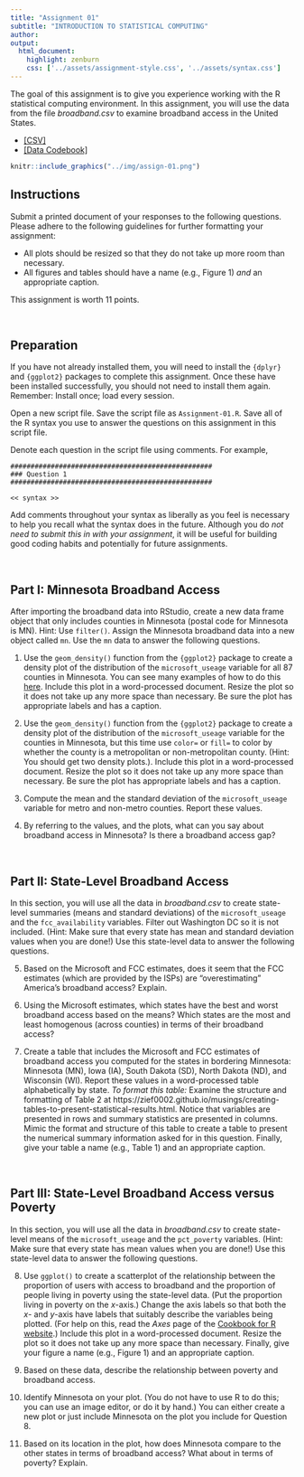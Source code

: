 ```yaml
---
title: "Assignment 01"
subtitle: "INTRODUCTION TO STATISTICAL COMPUTING"
author: 
output: 
  html_document:
    highlight: zenburn
    css: ['../assets/assignment-style.css', '../assets/syntax.css']
---
```




The goal of this assignment is to give you experience working with the R statistical computing environment. In this assignment, you will use the data from the file *broadband.csv* to examine broadband access in the United States.



- [[CSV]](https://raw.githubusercontent.com/zief0002/epsy-8251/main/data/broadband.csv)
- [[Data Codebook]](http://zief0002.github.io/epsy-8251/codebooks/broadband.html)


```r
knitr::include_graphics("../img/assign-01.png")
```



## Instructions

Submit a printed document of your responses to the following questions. Please adhere to the following guidelines for further formatting your assignment:

- All plots should be resized so that they do not take up more room than necessary. 
- All figures and tables should have a name (e.g., Figure 1) *and* an appropriate caption.

This assignment is worth 11 points.


<br />



## Preparation

If you have not already installed them, you will need to install the `{dplyr}` and `{ggplot2}` packages to complete this assignment. Once these have been installed successfully, you should not need to install them again. Remember: Install once; load every session.

Open a new script file. Save the script file as `Assignment-01.R`. Save all of the R syntax you use to answer the questions on this assignment in this script file. 

Denote each question in the script file using comments. For example,



```
##################################################
### Question 1
##################################################

<< syntax >>
```


Add comments throughout your syntax as liberally as you feel is necessary to help you recall what the syntax does in the future. Although you do *not need to submit this in with your assignment*, it will be useful for building good coding habits and potentially for future assignments.

<br />


## Part I: Minnesota Broadband Access

After importing the broadband data into RStudio, create a new data frame object that only includes counties in Minnesota (postal code for Minnesota is MN). Hint: Use `filter()`. Assign the Minnesota broadband data into a new object called `mn`. Use the `mn` data to answer the following questions.

1. Use the `geom_density()` function from the `{ggplot2}` package to create a density plot of the distribution of the `microsoft_useage` variable for all 87 counties in Minnesota. You can see many examples of how to do this [here](https://ggplot2.tidyverse.org/reference/geom_density.html). Include this plot in a word-processed document. Resize the plot so it does not take up any more space than necessary. Be sure the plot has appropriate labels and has a caption.

2. Use the `geom_density()` function from the `{ggplot2}` package to create a density plot of the distribution of the `microsoft_useage` variable for the counties in Minnesota, but this time use `color=` or `fill=` to color by whether the county is a metropolitan or non-metropolitan county. (Hint: You should get two density plots.). Include this plot in a word-processed document. Resize the plot so it does not take up any more space than necessary. Be sure the plot has appropriate labels and has a caption. 

3. Compute the mean and the standard deviation of the `microsoft_useage` variable for metro and non-metro counties. Report these values.

4. By referring to the values, and the plots, what can you say about broadband access in Minnesota? Is there a broadband access gap?


<br />


## Part II: State-Level Broadband Access

In this section, you will use all the data in *broadband.csv* to create state-level summaries (means and standard deviations) of the `microsoft_useage` and the `fcc_availability` variables. Filter out Washington DC so it is not included. (Hint: Make sure that every state has mean and standard deviation values when you are done!) Use this state-level data to answer the following questions.


5. Based on the Microsoft and FCC estimates, does it seem that the FCC estimates (which are provided by the ISPs) are "overestimating" America's broadband access? Explain.

6. Using the Microsoft estimates, which states have the best and worst broadband access based on the means? Which states are the most and least homogenous (across counties) in terms of their broadband access?

7. Create a table that includes the Microsoft and FCC estimates of broadband access you computed for the states in bordering Minnesota: Minnesota (MN), Iowa (IA), South Dakota (SD), North Dakota (ND), and Wisconsin (WI). Report these values in a word-processed table alphabetically by state. *To format this table:* Examine the structure and formatting of Table 2 at https://zief0002.github.io/musings/creating-tables-to-present-statistical-results.html. Notice that variables are presented in rows and summary statistics are presented in columns. Mimic the format and structure of this table to create a table to present the numerical summary information asked for in this question. Finally, give your table a name (e.g., Table 1) and an appropriate caption.


<br />


## Part III: State-Level Broadband Access versus Poverty

In this section, you will use all the data in *broadband.csv* to create state-level means of the `microsoft_useage` and the `pct_poverty` variables. (Hint: Make sure that every state has mean values when you are done!) Use this state-level data to answer the following questions. 

8. Use `ggplot()` to create a scatterplot of the relationship between the proportion of users with access to broadband and the proportion of people living in poverty using the state-level data. (Put the proportion living in poverty on the *x*-axis.) Change the axis labels so that both the _x_- and _y_-axis have labels that suitably describe the variables being plotted. (For help on this, read the *Axes* page of the [Cookbook for R website](http://www.cookbook-r.com/Graphs/).) Include this plot in a word-processed document. Resize the plot so it does not take up any more space than necessary. Finally, give your figure a name (e.g., Figure 1) and an appropriate caption.

9. Based on these data, describe the relationship between poverty and broadband access. 

10. Identify Minnesota on your plot. (You do not have to use R to do this; you can use an image editor, or do it by hand.) You can either create a new plot or just include Minnesota on the plot you include for Question 8.

11. Based on its location in the plot, how does Minnesota compare to the other states in terms of broadband access? What about in terms of poverty? Explain.
